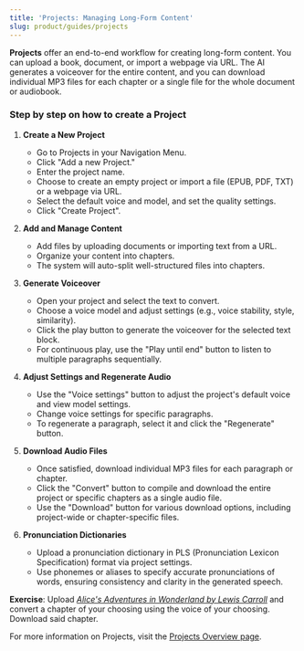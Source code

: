 ```yaml
---
title: 'Projects: Managing Long-Form Content'
slug: product/guides/projects
---
```



**Projects** offer an end-to-end workflow for creating long-form content. You can upload a book, document, or import a webpage via URL. The AI generates a voiceover for the entire content, and you can download individual MP3 files for each chapter or a single file for the whole document or audiobook.

### Step by step on how to create a Project

1. **Create a New Project**

   - Go to Projects in your Navigation Menu.
   - Click "Add a new Project."
   - Enter the project name.
   - Choose to create an empty project or import a file (EPUB, PDF, TXT) or a webpage via URL.
   - Select the default voice and model, and set the quality settings.
   - Click "Create Project".

2. **Add and Manage Content**

   - Add files by uploading documents or importing text from a URL.
   - Organize your content into chapters.
   - The system will auto-split well-structured files into chapters.

3. **Generate Voiceover**

   - Open your project and select the text to convert.
   - Choose a voice model and adjust settings (e.g., voice stability, style, similarity).
   - Click the play button to generate the voiceover for the selected text block.
   - For continuous play, use the "Play until end" button to listen to multiple paragraphs sequentially.

4. **Adjust Settings and Regenerate Audio**

   - Use the "Voice settings" button to adjust the project's default voice and view model settings.
   - Change voice settings for specific paragraphs.
   - To regenerate a paragraph, select it and click the "Regenerate" button.

5. **Download Audio Files**

   - Once satisfied, download individual MP3 files for each paragraph or chapter.
   - Click the "Convert" button to compile and download the entire project or specific chapters as a single audio file.
   - Use the "Download" button for various download options, including project-wide or chapter-specific files.

6. **Pronunciation Dictionaries**
   - Upload a pronunciation dictionary in PLS (Pronunciation Lexicon Specification) format via project settings.
   - Use phonemes or aliases to specify accurate pronunciations of words, ensuring consistency and clarity in the generated speech.

**Exercise**: Upload [_Alice's Adventures in Wonderland by Lewis Carroll_](https://www.gutenberg.org/ebooks/11) and convert a chapter of your choosing using the voice of your choosing. Download said chapter.

For more information on Projects, visit the [Projects Overview page](/docs/product/projects/overview).
